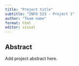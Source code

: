 ```yaml
---
title: "Project title"
subtitle: "INFO 523 - Project 1"
author: "Team name"
format: html
editor: visual
---
```


## Abstract

Add project abstract here.
